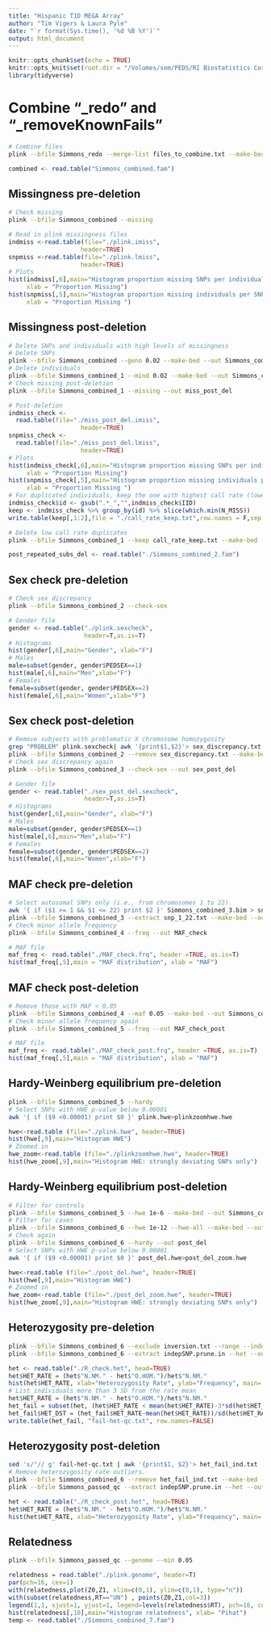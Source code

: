 ```yaml
---
title: "Hispanic T1D MEGA Array"
author: "Tim Vigers & Laura Pyle"
date: "`r format(Sys.time(), '%d %B %Y')`"
output: html_document
---
```


```r
knitr::opts_chunk$set(echo = TRUE)
knitr::opts_knit$set(root.dir = "/Volumes/som/PEDS/RI Biostatistics Core/Shared/Shared Projects/Laura/BDC/Projects/Kimber Simmons/GWAS/Data_Cleaned/QC")
library(tidyverse)
```

# Combine "_redo" and "_removeKnownFails"

```bash
# Combine files
plink --bfile Simmons_redo --merge-list files_to_combine.txt --make-bed --out Simmons_combined
```

```r
combined <- read.table("Simmons_combined.fam")
```

## Missingness pre-deletion

```bash
# Check missing
plink --bfile Simmons_combined --missing
```

```r
# Read in plink missingness files
indmiss <-read.table(file="./plink.imiss",
                    header=TRUE)
snpmiss <-read.table(file="./plink.lmiss",
                    header=TRUE)
# Plots 
hist(indmiss[,6],main="Histogram proportion missing SNPs per individual",
     xlab = "Proportion Missing")
hist(snpmiss[,5],main="Histogram proportion missing individuals per SNP",
     xlab = "Proportion Missing ") 
```

## Missingness post-deletion

```bash
# Delete SNPs and individuals with high levels of missingness
# Delete SNPs
plink --bfile Simmons_combined --geno 0.02 --make-bed --out Simmons_combined_1
# Delete individuals
plink --bfile Simmons_combined_1 --mind 0.02 --make-bed --out Simmons_combined_1
# Check missing post-deletion
plink --bfile Simmons_combined_1 --missing --out miss_post_del
```

```r
# Post-deletion
indmiss_check <-
  read.table(file="./miss_post_del.imiss",
                    header=TRUE)
snpmiss_check <-
  read.table(file="./miss_post_del.lmiss",
                    header=TRUE)
# Plots
hist(indmiss_check[,6],main="Histogram proportion missing SNPs per individual",
     xlab = "Proportion Missing")
hist(snpmiss_check[,5],main="Histogram proportion missing individuals per SNP",
     xlab = "Proportion Missing ") 
# For duplicated individuals, keep the one with highest call rate (lowest missing)
indmiss_check$id <- gsub(".*_","",indmiss_check$IID)
keep <- indmiss_check %>% group_by(id) %>% slice(which.min(N_MISS))
write.table(keep[,1:2],file = "./call_rate_keep.txt",row.names = F,sep = "\t",col.names = F,quote = F)
```

```bash
# Delete low call rate duplicates
plink --bfile Simmons_combined_1 --keep call_rate_keep.txt --make-bed --out Simmons_combined_2
```

```r
post_repeated_subs_del <- read.table("./Simmons_combined_2.fam") 
```

## Sex check pre-deletion

```bash
# Check sex discrepancy
plink --bfile Simmons_combined_2 --check-sex
```

```r
# Gender file
gender <- read.table("./plink.sexcheck",
                     header=T,as.is=T)
# Histograms
hist(gender[,6],main="Gender", xlab="F")
# Males
male=subset(gender, gender$PEDSEX==1)
hist(male[,6],main="Men",xlab="F")
# Females
female=subset(gender, gender$PEDSEX==2)
hist(female[,6],main="Women",xlab="F")
```

## Sex check post-deletion

```bash
# Remove subjects with problematic X chromosome homozygosity
grep "PROBLEM" plink.sexcheck| awk '{print$1,$2}'> sex_discrepancy.txt
plink --bfile Simmons_combined_2 --remove sex_discrepancy.txt --make-bed --out Simmons_combined_3
# Check sex discrepancy again
plink --bfile Simmons_combined_3 --check-sex --out sex_post_del
```

```r
# Gender file
gender <- read.table("./sex_post_del.sexcheck",
                     header=T,as.is=T)
# Histograms
hist(gender[,6],main="Gender", xlab="F")
# Males
male=subset(gender, gender$PEDSEX==1)
hist(male[,6],main="Men",xlab="F")
# Females
female=subset(gender, gender$PEDSEX==2)
hist(female[,6],main="Women",xlab="F")
```

## MAF check pre-deletion

```bash
# Select autosomal SNPs only (i.e., from chromosomes 1 to 22).
awk '{ if ($1 >= 1 && $1 <= 22) print $2 }' Simmons_combined_3.bim > snp_1_22.txt
plink --bfile Simmons_combined_3 --extract snp_1_22.txt --make-bed --out Simmons_combined_4
# Check minor allele frequency
plink --bfile Simmons_combined_4 --freq --out MAF_check
```

```r
# MAF file
maf_freq <- read.table("./MAF_check.frq", header =TRUE, as.is=T)
hist(maf_freq[,5],main = "MAF distribution", xlab = "MAF")
```

## MAF check post-deletion

```bash
# Remove those with MAF < 0.05
plink --bfile Simmons_combined_4 --maf 0.05 --make-bed --out Simmons_combined_5
# Check minor allele frequency again
plink --bfile Simmons_combined_5 --freq --out MAF_check_post
```

```r
# MAF file
maf_freq <- read.table("./MAF_check_post.frq", header =TRUE, as.is=T)
hist(maf_freq[,5],main = "MAF distribution", xlab = "MAF")
```

## Hardy-Weinberg equilibrium pre-deletion

```bash
plink --bfile Simmons_combined_5 --hardy
# Select SNPs with HWE p-value below 0.00001
awk '{ if ($9 <0.00001) print $0 }' plink.hwe>plinkzoomhwe.hwe
```

```r
hwe<-read.table (file="./plink.hwe", header=TRUE)
hist(hwe[,9],main="Histogram HWE")
# Zoomed in
hwe_zoom<-read.table (file="./plinkzoomhwe.hwe", header=TRUE)
hist(hwe_zoom[,9],main="Histogram HWE: strongly deviating SNPs only")
```

## Hardy-Weinberg equilibrium post-deletion

```bash
# Filter for controls
plink --bfile Simmons_combined_5 --hwe 1e-6 --make-bed --out Simmons_combined_6
# Filter for cases
plink --bfile Simmons_combined_6 --hwe 1e-12 --hwe-all --make-bed --out Simmons_combined_6
# Check again
plink --bfile Simmons_combined_6 --hardy --out post_del
# Select SNPs with HWE p-value below 0.00001
awk '{ if ($9 <0.00001) print $0 }' post_del.hwe>post_del_zoom.hwe
```

```r
hwe<-read.table (file="./post_del.hwe", header=TRUE)
hist(hwe[,9],main="Histogram HWE")
# Zoomed in
hwe_zoom<-read.table (file="./post_del_zoom.hwe", header=TRUE)
hist(hwe_zoom[,9],main="Histogram HWE: strongly deviating SNPs only")
```

## Heterozygosity pre-deletion

```bash
plink --bfile Simmons_combined_6 --exclude inversion.txt --range --indep-pairwise 50 5 0.2 --out indepSNP
plink --bfile Simmons_combined_6 --extract indepSNP.prune.in --het --out R_check
```

```r
het <- read.table("./R_check.het", head=TRUE)
het$HET_RATE = (het$"N.NM." - het$"O.HOM.")/het$"N.NM."
hist(het$HET_RATE, xlab="Heterozygosity Rate", ylab="Frequency", main= "Heterozygosity Rate")
# List individuals more than 3 SD from the rate mean
het$HET_RATE = (het$"N.NM." - het$"O.HOM.")/het$"N.NM."
het_fail = subset(het, (het$HET_RATE < mean(het$HET_RATE)-3*sd(het$HET_RATE)) | (het$HET_RATE > mean(het$HET_RATE)+3*sd(het$HET_RATE)));
het_fail$HET_DST = (het_fail$HET_RATE-mean(het$HET_RATE))/sd(het$HET_RATE);
write.table(het_fail, "fail-het-qc.txt", row.names=FALSE)
```

## Heterozygosity post-deletion

```bash
sed 's/"// g' fail-het-qc.txt | awk '{print$1, $2}'> het_fail_ind.txt
# Remove heterozygosity rate outliers.
plink --bfile Simmons_combined_6 --remove het_fail_ind.txt --make-bed --out Simmons_passed_qc
plink --bfile Simmons_passed_qc --extract indepSNP.prune.in --het --out R_check_post
```

```r
het <- read.table("./R_check_post.het", head=TRUE)
het$HET_RATE = (het$"N.NM." - het$"O.HOM.")/het$"N.NM."
hist(het$HET_RATE, xlab="Heterozygosity Rate", ylab="Frequency", main= "Heterozygosity Rate")
```

## Relatedness

```bash
plink --bfile Simmons_passed_qc --genome --min 0.05
```

```r
relatedness = read.table("./plink.genome", header=T)
par(pch=16, cex=1)
with(relatedness,plot(Z0,Z1, xlim=c(0,1), ylim=c(0,1), type="n"))
with(subset(relatedness,RT=="UN") , points(Z0,Z1,col=3))
legend(1,1, xjust=1, yjust=1, legend=levels(relatedness$RT), pch=16, col=c(3))
hist(relatedness[,10],main="Histogram relatedness", xlab= "Pihat") 
temp <- read.table("./Simmons_combined_7.fam")
```


